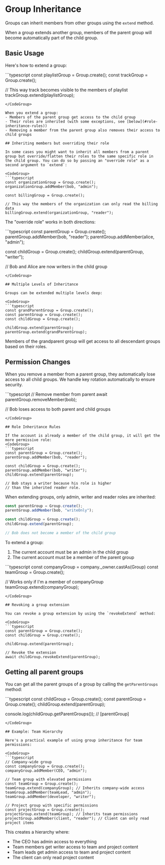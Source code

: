 

# Group Inheritance

Groups can inherit members from other groups using the `extend` method. 

When a group extends another group, members of the parent group will become automatically part of the child group.

## Basic Usage

Here's how to extend a group:

<CodeGroup>
```typescript
const playlistGroup = Group.create();
const trackGroup = Group.create();

// This way track becomes visible to the members of playlist
trackGroup.extend(playlistGroup);
```
</CodeGroup>

When you extend a group:
- Members of the parent group get access to the child group
- Their roles are inherited (with some exceptions, see [below](#role-inheritance-rules))
- Removing a member from the parent group also removes their access to child groups

## Inheriting members but overriding their role

In some cases you might want to inherit all members from a parent group but override/flatten their roles to the same specific role in the child group. You can do so by passing an "override role" as a second argument to `extend`:

<CodeGroup>
```typescript
const organizationGroup = Group.create();
organizationGroup.addMember(bob, "admin");

const billingGroup = Group.create();

// This way the members of the organization can only read the billing data
billingGroup.extend(organizationGroup, "reader"); 
```
</CodeGroup>

The "override role" works in both directions:

<CodeGroup>
```typescript
const parentGroup = Group.create();
parentGroup.addMember(bob, "reader");
parentGroup.addMember(alice, "admin");

const childGroup = Group.create();
childGroup.extend(parentGroup, "writer");

// Bob and Alice are now writers in the child group
```
</CodeGroup>

## Multiple Levels of Inheritance

Groups can be extended multiple levels deep:

<CodeGroup>
```typescript
const grandParentGroup = Group.create();
const parentGroup = Group.create();
const childGroup = Group.create(); 

childGroup.extend(parentGroup);
parentGroup.extend(grandParentGroup);
```
</CodeGroup>

Members of the grandparent group will get access to all descendant groups based on their roles.

## Permission Changes

When you remove a member from a parent group, they automatically lose access to all child groups. We handle key rotation automatically to ensure security.

<CodeGroup>
```typescript
// Remove member from parent
await parentGroup.removeMember(bob);

// Bob loses access to both parent and child groups
```
</CodeGroup>

## Role Inheritance Rules

If the account is already a member of the child group, it will get the more permissive role:
<CodeGroup>
```typescript
const parentGroup = Group.create();
parentGroup.addMember(bob, "reader");

const childGroup = Group.create();
parentGroup.addMember(bob, "writer");
childGroup.extend(parentGroup);

// Bob stays a writer because his role is higher
// than the inherited reader role.
```
</CodeGroup>

When extending groups, only admin, writer and reader roles are inherited:
<CodeGroup>
```typescript
const parentGroup = Group.create();
parentGroup.addMember(bob, "writeOnly");

const childGroup = Group.create();
childGroup.extend(parentGroup);

// Bob does not become a member of the child group
```
</CodeGroup>

To extend a group:

1. The current account must be an admin in the child group
2. The current account must be a member of the parent group

<CodeGroup>
```typescript
const companyGroup = company._owner.castAs(Group)
const teamGroup = Group.create();

// Works only if I'm a member of companyGroup
teamGroup.extend(companyGroup); 
```
</CodeGroup>

## Revoking a group extension

You can revoke a group extension by using the `revokeExtend` method:

<CodeGroup>
```typescript
const parentGroup = Group.create();
const childGroup = Group.create();

childGroup.extend(parentGroup); 

// Revoke the extension
await childGroup.revokeExtend(parentGroup);
```
</CodeGroup>

## Getting all parent groups

You can get all the parent groups of a group by calling the `getParentGroups` method:

<CodeGroup>
```typescript
const childGroup = Group.create();
const parentGroup = Group.create();
childGroup.extend(parentGroup);

console.log(childGroup.getParentGroups()); // [parentGroup]
```
</CodeGroup>

## Example: Team Hierarchy

Here's a practical example of using group inheritance for team permissions:

<CodeGroup>
```typescript
// Company-wide group
const companyGroup = Group.create();
companyGroup.addMember(CEO, "admin");

// Team group with elevated permissions
const teamGroup = Group.create();
teamGroup.extend(companyGroup); // Inherits company-wide access
teamGroup.addMember(teamLead, "admin");
teamGroup.addMember(developer, "writer");

// Project group with specific permissions
const projectGroup = Group.create();
projectGroup.extend(teamGroup); // Inherits team permissions
projectGroup.addMember(client, "reader"); // Client can only read project items
```
</CodeGroup>

This creates a hierarchy where:
- The CEO has admin access to everything
- Team members get writer access to team and project content
- Team leads get admin access to team and project content
- The client can only read project content
